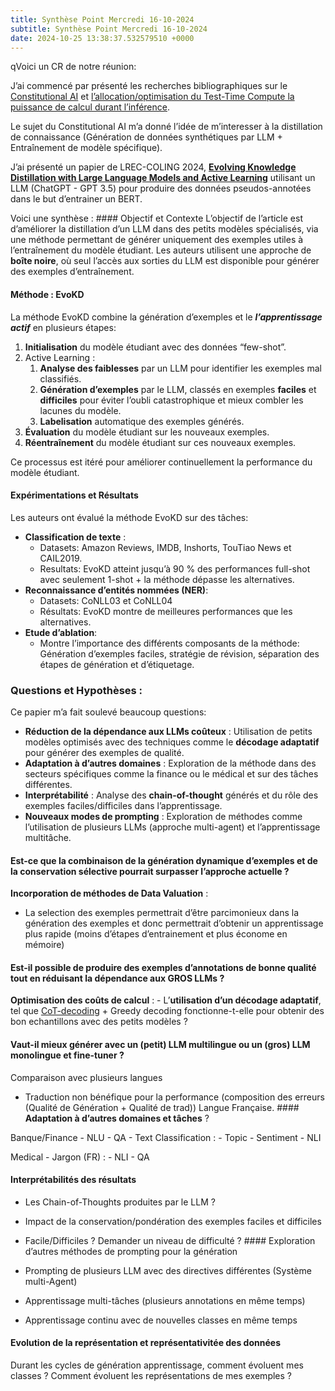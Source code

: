 ```yaml
---
title: Synthèse Point Mercredi 16-10-2024
subtitle: Synthèse Point Mercredi 16-10-2024
date: 2024-10-25 13:38:37.532579510 +0000
---
```

qVoici un CR de notre réunion: 

J'ai commencé par présenté les recherches bibliographiques sur le [Constitutional AI](https://arxiv.org/abs/2212.08073) et [l'allocation/optimisation du Test-Time Compute la puissance de calcul durant l'inférence](https://arxiv.org/pdf/2408.03314).

Le sujet du Constitutional AI m'a donné l'idée de m'interesser à la distillation de connaissance (Génération de données synthétiques par LLM + Entraînement de modèle spécifique).

J'ai présenté un papier de LREC-COLING 2024, [**Evolving Knowledge Distillation with Large Language Models and Active Learning**](https://aclanthology.org/2024.lrec-main.593.pdf) utilisant un LLM (ChatGPT - GPT 3.5) pour produire des données pseudos-annotées dans le but d'entrainer un BERT.

Voici une synthèse :
#### Objectif et Contexte
L'objectif de l'article est d'améliorer la distillation d'un LLM dans des petits modèles spécialisés, via une méthode permettant de générer uniquement des exemples utiles à l'entraînement du modèle étudiant.
Les auteurs utilisent une approche de **boîte noire**, où seul l'accès aux sorties du LLM est disponible pour générer des exemples d'entraînement.

#### Méthode : EvoKD
La méthode EvoKD combine la génération d'exemples et le ***l'apprentissage actif*** en plusieurs étapes:

1. **Initialisation** du modèle étudiant avec des données "few-shot".
2. Active Learning : 
	1. **Analyse des faiblesses** par un LLM pour identifier les exemples mal classifiés.
	2. **Génération d'exemples** par le LLM, classés en exemples **faciles** et **difficiles** pour éviter l'oubli catastrophique et mieux combler les lacunes du modèle.
	3. **Labelisation** automatique des exemples générés. 
3. **Évaluation** du modèle étudiant sur les nouveaux exemples.
4. **Réentraînement** du modèle étudiant sur ces nouveaux exemples.

Ce processus est itéré pour améliorer continuellement la performance du modèle étudiant.

#### Expérimentations et Résultats
Les auteurs ont évalué la méthode EvoKD sur des tâches:

- **Classification de texte** : 
	- Datasets: Amazon Reviews, IMDB, Inshorts, TouTiao News et  CAIL2019. 
	- Resultats: EvoKD atteint jusqu'à 90 % des performances full-shot avec seulement 1-shot + la méthode dépasse les alternatives.
- **Reconnaissance d'entités nommées (NER)**: 
	- Datasets: CoNLL03 et CoNLL04
	- Résultats: EvoKD montre de meilleures performances que les alternatives.
- **Etude d'ablation**: 
	- Montre l'importance des différents composants de la méthode: Génération d'exemples faciles, stratégie de révision, séparation des étapes de génération et d'étiquetage. 

### Questions et Hypothèses :

Ce papier m'a fait soulevé beaucoup questions:

- **Réduction de la dépendance aux LLMs coûteux** : Utilisation de petits modèles optimisés avec des techniques comme le **décodage adaptatif** pour générer des exemples de qualité.
- **Adaptation à d'autres domaines** : Exploration de la méthode dans des secteurs spécifiques comme la finance ou le médical et sur des tâches différentes.
- **Interprétabilité** : Analyse des **chain-of-thought** générés et du rôle des exemples faciles/difficiles dans l'apprentissage.
- **Nouveaux modes de prompting** : Exploration de méthodes comme l'utilisation de plusieurs LLMs (approche multi-agent) et l’apprentissage multitâche.

#### Est-ce que la combinaison de la génération dynamique d'exemples et de la conservation sélective pourrait surpasser l'approche actuelle ?

 **Incorporation de méthodes de Data Valuation** :
 
 -  La selection des exemples permettrait d'être parcimonieux dans la génération des exemples et donc permettrait d'obtenir un apprentissage plus rapide (moins d'étapes d'entrainement et plus économe en mémoire)

#### Est-il possible de produire des exemples d'annotations de bonne qualité tout en réduisant la dépendance aux GROS LLMs ?

**Optimisation des coûts de calcul** : 
   - L'**utilisation d'un décodage adaptatif**, tel que [CoT-decoding](https://arxiv.org/pdf/2402.10200) + Greedy decoding fonctionne-t-elle pour obtenir des bon echantillons avec des petits modèles ?

#### Vaut-il mieux générer avec un (petit) LLM multilingue ou un (gros) LLM monolingue et fine-tuner ?

Comparaison avec plusieurs langues 

- Traduction non bénéfique pour la performance (composition des erreurs (Qualité de Génération + Qualité de trad))
Langue Française.
#### **Adaptation à d'autres domaines et tâches** ? 

Banque/Finance
- NLU 
- QA
- Text Classification : 
	- Topic
	- Sentiment
	- NLI

Medical
- Jargon (FR) : 
	- NLI
	- QA

#### Interprétabilités des résultats
- Les Chain-of-Thoughts produites par le LLM ? 
- Impact de la conservation/pondération des exemples faciles et difficiles
- Facile/Difficiles ? Demander un niveau de difficulté ?
#### Exploration d'autres méthodes de prompting pour la génération

- Prompting de plusieurs LLM avec des directives différentes (Système multi-Agent)
- Apprentissage multi-tâches (plusieurs annotations en même temps)
- Apprentissage continu avec de nouvelles classes en même temps

#### Evolution de la représentation et représentativitée des données

Durant les cycles de génération apprentissage, comment évoluent mes classes ? 
Comment évoluent les représentations de mes exemples ? 

